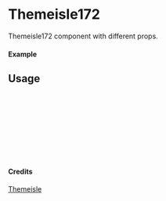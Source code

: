 
<Meta of={Themeisle172} title="Themeisle/Themeisle172" />

# Themeisle172

Themeisle172 component with different props.

#### Example

<Canvas of={Themeisle172.Primary} />

## Usage

```ts
import { Themeisle172 } from "yadl-ui";

const Example = () => {
  return (
      <Themeisle172 />
  );
};

export default Example;
```

#### Credits
[Themeisle](https://themeisle.com/illustrations/)
